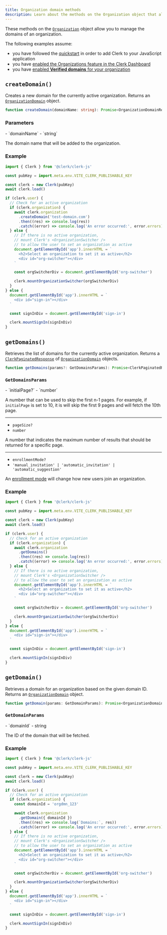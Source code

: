 ```yaml
---
title: Organization domain methods
description: Learn about the methods on the Organization object that allow you to manage the domains of an organization.
---
```


These methods on the [`Organization`](/docs/references/javascript/organization/organization) object allow you to manage the domains of an organization.

The following examples assume:

- you have followed the [quickstart](/docs/quickstarts/javascript) in order to add Clerk to your JavaScript application
- you have [enabled the Organizations feature in the Clerk Dashboard](/docs/organizations/overview#enable-organizations-in-your-application)
- you have [enabled **Verified domains** for your organization](/docs/organizations/verified-domains)

## `createDomain()`

Creates a new domain for the currently active organization. Returns an [`OrganizationDomain`](/docs/references/javascript/types/organization-domain) object.

```ts
function createDomain(domainName: string): Promise<OrganizationDomainResource>
```

### Parameters

<Properties>
  - `domainName`
  - `string`

  The domain name that will be added to the organization.
</Properties>

### Example

```js {{ filename: 'main.js', mark: [11, 12], collapsible: true }}
import { Clerk } from '@clerk/clerk-js'

const pubKey = import.meta.env.VITE_CLERK_PUBLISHABLE_KEY

const clerk = new Clerk(pubKey)
await clerk.load()

if (clerk.user) {
  // Check for an active organization
  if (clerk.organization) {
    await clerk.organization
      .createDomain('test-domain.com')
      .then((res) => console.log(res))
      .catch((error) => console.log('An error occurred:', error.errors))
  } else {
    // If there is no active organization,
    // mount Clerk's <OrganizationSwitcher />
    // to allow the user to set an organization as active
    document.getElementById('app').innerHTML = `
      <h2>Select an organization to set it as active</h2>
      <div id="org-switcher"></div>
    `

    const orgSwitcherDiv = document.getElementById('org-switcher')

    clerk.mountOrganizationSwitcher(orgSwitcherDiv)
  }
} else {
  document.getElementById('app').innerHTML = `
    <div id="sign-in"></div>
  `

  const signInDiv = document.getElementById('sign-in')

  clerk.mountSignIn(signInDiv)
}
```

## `getDomains()`

Retrieves the list of domains for the currently active organization. Returns a [`ClerkPaginatedResponse`](/docs/references/javascript/types/clerk-paginated-response) of [`OrganizationDomain`](/docs/references/javascript/types/organization-domain) objects.

```typescript
function getDomains(params?: GetDomainsParams): Promise<ClerkPaginatedResponse<OrganizationDomain>>
```

### `GetDomainsParams`

<Properties>
  - `initialPage?`
  - `number`

  A number that can be used to skip the first n-1 pages. For example, if `initialPage` is set to 10, it is will skip the first 9 pages and will fetch the 10th page.

  ---

  - `pageSize?`
  - `number`

  A number that indicates the maximum number of results that should be returned for a specific page.

  ---

  - `enrollmentMode?`
  - `'manual_invitation' | 'automatic_invitation' | 'automatic_suggestion'`

  An [enrollment mode](/docs/organizations/verified-domains#enrollment-modes) will change how new users join an organization.
</Properties>

### Example

```js {{ filename: 'main.js', mark: [11, 12], collapsible: true }}
import { Clerk } from '@clerk/clerk-js'

const pubKey = import.meta.env.VITE_CLERK_PUBLISHABLE_KEY

const clerk = new Clerk(pubKey)
await clerk.load()

if (clerk.user) {
  // Check for an active organization
  if (clerk.organization) {
    await clerk.organization
      .getDomains()
      .then((res) => console.log(res))
      .catch((error) => console.log('An error occurred:', error.errors))
  } else {
    // If there is no active organization,
    // mount Clerk's <OrganizationSwitcher />
    // to allow the user to set an organization as active
    document.getElementById('app').innerHTML = `
      <h2>Select an organization to set it as active</h2>
      <div id="org-switcher"></div>
    `

    const orgSwitcherDiv = document.getElementById('org-switcher')

    clerk.mountOrganizationSwitcher(orgSwitcherDiv)
  }
} else {
  document.getElementById('app').innerHTML = `
    <div id="sign-in"></div>
  `

  const signInDiv = document.getElementById('sign-in')

  clerk.mountSignIn(signInDiv)
}
```

## `getDomain()`

Retrieves a domain for an organization based on the given domain ID. Returns an [`OrganizationDomain`](/docs/references/javascript/types/organization-domain) object.

```typescript
function getDomain(params: GetDomainParams): Promise<OrganizationDomain>
```

### `GetDomainParams`

<Properties>
  - `domainId`
  - string

  The ID of the domain that will be fetched.
</Properties>

### Example

```js {{ filename: 'main.js', mark: [13, 14], collapsible: true }}
import { Clerk } from '@clerk/clerk-js'

const pubKey = import.meta.env.VITE_CLERK_PUBLISHABLE_KEY

const clerk = new Clerk(pubKey)
await clerk.load()

if (clerk.user) {
  // Check for an active organization
  if (clerk.organization) {
    const domainId = 'orgdmn_123'

    await clerk.organization
      .getDomain({ domainId })
      .then((res) => console.log(`Domains:`, res))
      .catch((error) => console.log('An error occurred:', error.errors))
  } else {
    // If there is no active organization,
    // mount Clerk's <OrganizationSwitcher />
    // to allow the user to set an organization as active
    document.getElementById('app').innerHTML = `
      <h2>Select an organization to set it as active</h2>
      <div id="org-switcher"></div>
    `

    const orgSwitcherDiv = document.getElementById('org-switcher')

    clerk.mountOrganizationSwitcher(orgSwitcherDiv)
  }
} else {
  document.getElementById('app').innerHTML = `
    <div id="sign-in"></div>
  `

  const signInDiv = document.getElementById('sign-in')

  clerk.mountSignIn(signInDiv)
}
```

[org-domain-ref]: /docs/references/javascript/organization-domain

